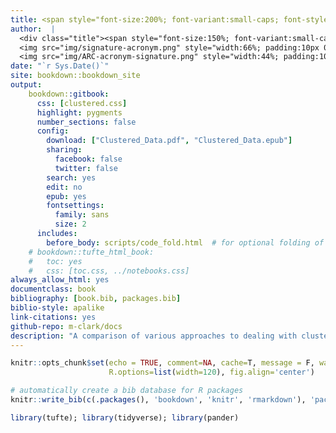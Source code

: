 ```yaml
--- 
title: <span style="font-size:200%; font-variant:small-caps; font-style:italic; color:#1e90ff">Clustered Data</span>
author:  |
  <div class="title"><span style="font-size:150%; font-variant:small-caps; ">Michael Clark</span><br></div>
  <img src="img/signature-acronym.png" style="width:66%; padding:10px 0;"> <br>
  <img src="img/ARC-acronym-signature.png" style="width:44%; padding:10px 0;"></div>
date: "`r Sys.Date()`"
site: bookdown::bookdown_site
output: 
    bookdown::gitbook:
      css: [clustered.css]
      highlight: pygments
      number_sections: false
      config:
        download: ["Clustered_Data.pdf", "Clustered_Data.epub"]
        sharing:
          facebook: false
          twitter: false
        search: yes
        edit: no
        epub: yes
        fontsettings:
          family: sans
          size: 2
      includes:
        before_body: scripts/code_fold.html  # for optional folding of code or output
    # bookdown::tufte_html_book:
    #   toc: yes
    #   css: [toc.css, ../notebooks.css]
always_allow_html: yes
documentclass: book
bibliography: [book.bib, packages.bib]
biblio-style: apalike
link-citations: yes
github-repo: m-clark/docs
description: "A comparison of various approaches to dealing with clustered data situations."
---
```




```r
knitr::opts_chunk$set(echo = TRUE, comment=NA, cache=T, message = F, warning=F, 
                      R.options=list(width=120), fig.align='center')
```

```r
# automatically create a bib database for R packages
knitr::write_bib(c(.packages(), 'bookdown', 'knitr', 'rmarkdown'), 'packages.bib')
```

```r
library(tufte); library(tidyverse); library(pander)
```

# 







